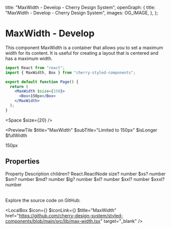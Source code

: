
  title: "MaxWidth - Develop - Cherry Design System",
  openGraph: {
    title: "MaxWidth - Develop - Cherry Design System",
    images: OG_IMAGE,
  },
};

# MaxWidth - Develop

This component MaxWidth is a container that allows you to set a maximum width for its content. It is useful for creating a layout that is centered and has a maximum width.

```jsx
import React from "react";
import { MaxWidth, Box } from "cherry-styled-components";

export default function Page() {
  return (
    <MaxWidth $size={150}>
      <Box>150px</Box>
    </MaxWidth>
  );
}
```

<Space $size={20} />

<PreviewTile
  $title="MaxWidth"
  $subTitle="Limited to 150px"
  $isLonger
  $fullWidth
>
  <Container>
    <MaxWidth $size={150}>
      <Box>150px</Box>
    </MaxWidth>
  </Container>
</PreviewTile>

## Properties

<Table>
  <TableRow>
    <TableHead>Property</TableHead>
    <TableHead>Description</TableHead>
  </TableRow>
  <TableRow>
    <TableData $code>children?</TableData>
    <TableData>React.ReactNode</TableData>
  </TableRow>
  <TableRow>
    <TableData $code>size?</TableData>
    <TableData>number</TableData>
  </TableRow>
  <TableRow>
    <TableData $code>$xs?</TableData>
    <TableData>number</TableData>
  </TableRow>
  <TableRow>
    <TableData $code>$sm?</TableData>
    <TableData>number</TableData>
  </TableRow>
  <TableRow>
    <TableData $code>$md?</TableData>
    <TableData>number</TableData>
  </TableRow>
  <TableRow>
    <TableData $code>$lg?</TableData>
    <TableData>number</TableData>
  </TableRow>
  <TableRow>
    <TableData $code>$xl?</TableData>
    <TableData>number</TableData>
  </TableRow>
  <TableRow>
    <TableData $code>$xxl?</TableData>
    <TableData>number</TableData>
  </TableRow>
  <TableRow>
    <TableData $code>$xxxl?</TableData>
    <TableData>number</TableData>
  </TableRow>
</Table>

Explore the source code on GitHub:

<LocalBox
  $icon={<IconFile />}
  $iconLink={<IconGitHub />}
  $title="MaxWidth"
  href="https://github.com/cherry-design-system/styled-components/blob/main/src/lib/max-width.tsx"
  target="_blank"
/>
